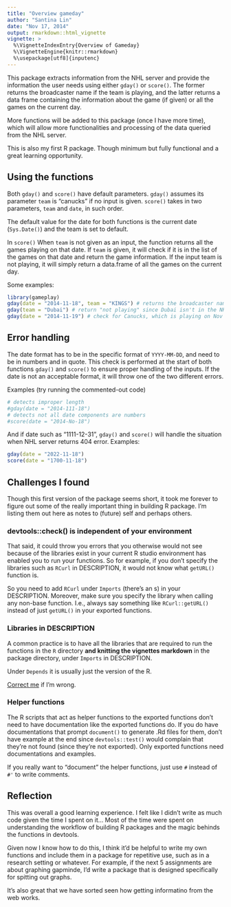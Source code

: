 ```yaml
---
title: "Overview gameday"
author: "Santina Lin"
date: "Nov 17, 2014"
output: rmarkdown::html_vignette
vignette: >
  %\VignetteIndexEntry{Overview of Gameday}
  %\VignetteEngine{knitr::rmarkdown}
  %\usepackage[utf8]{inputenc}
---
```


This package extracts information from the NHL server and provide the information the user needs using either `gday()` or `score()`. The former returns the broadcaster name if the team is playing, and the latter returns a data frame containing the information about the game (if given) or all the games on the current day. 

More functions will be added to this package (once I have more time), which will allow more functionalities and processing of the data queried from the NHL server. 

This is also my first R package. Though minimum but fully functional and a great learning opportunity. 

## Using the functions 

Both `gday()` and `score()` have default parameters. `gday()` assumes its parameter `team` is "canucks" if no input is given. `score()` takes in two parameters, `team` and `date`, in such order. 

The default value for the date for both functions is the current date (`Sys.Date()`) and the team is set to default. 

In `score()` When `team` is not given as an input, the function returns all the games playing on that date. If `team` is given, it will check if it is in the list of the games on that date and return the game information. If the input team is not playing, it will simply return a data.frame of all the games on the current day.

Some examples: 
```r
library(gameplay)
gday(date = "2014-11-18", team = "KINGS") # returns the broadcaster name for Oilers 
gday(team = "Dubai") # return "not playing" since Dubai isn't in the NHL
gday(date = "2014-11-19") # check for Canucks, which is playing on Nov 19, 2014
```

## Error handling 

The date format has to be in the specific format of `YYYY-MM-DD`, and need to be in numbers and in quote.  This check is performed at the start of both functions `gday()` and `score()` to ensure proper handling of the inputs. 
If the date is not an acceptable format, it will throw one of the two different errors.

Examples (try running the commented-out code)
```r
# detects improper length 
#gday(date = "2014-111-18") 
# detects not all date components are numbers
#score(date = "2014-No-18") 
```


And if date such as "1111-12-31", `gday()` and `score()` will handle the situation when NHL server returns 404 error. 
Examples: 
```r
gday(date = "2022-11-18") 
score(date = "1700-11-18")
```


## Challenges I found

Though this first version of the package seems short, it took me forever to figure out some of the really important thing in building R package. I'm listing them out here as notes to (future) self and perhaps others. 

### devtools::check() is independent of your environment 
That said, it could throw you  errors that you otherwise would not see because of the libraries exist in your current R studio environment has enabled you to run your functions. So for example, if you don't specify the libraries such as `RCurl` in DESCRIPTION, it would not know what `getURL()` function is. 

So you need to add `RCurl` under `Imports` (there's an s) in your DESCRIPTION. Moreover, make sure you specify the library when calling any non-base function. I.e., always say something like `RCurl::getURL()` instead of just `getURL()` in your exported functions. 

### Libraries in DESCRIPTION 
A common practice is to have all the libraries that are required to run the functions in the `R` directory __and knitting the vignettes markdown__ in the package directory, under `Imports` in DESCRIPTION. 

Under `Depends` it is usually just the version of the R. 

[Correct me](santina424@gmail.com) if I'm wrong. 

### Helper functions 
The R scripts that act as helper functions to the exported functions don't need to have documentation like the exported functions do. If you do have documentations that prompt `document()` to generate .Rd files for them, don't have example at the end since `devtools::test()` would complain that they're not found (since they're not exported). Only exported functions need documentations and examples. 

If you really want to "document" the helper functions, just use `#` instead of `#'` to write comments. 


## Reflection

This was overall a good learning experience. I felt like I didn't write as much code given the time I spent on it... Most of the time were spent on understanding the workflow of building R packages and the magic behinds the functions in devtools. 

Given now I know how to do this, I think it'd be helpful to write my own functions and include them in a package for repetitive use, such as in a research setting or whatever.  For example, if the next 5 assignments are about graphing gapminde, I'd write a package that is designed specifically for spitting out graphs. 

It's also great that we have sorted seen how getting informatino from the web works. 
